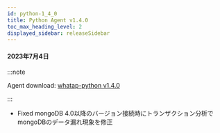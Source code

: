 ```yaml
---
id: python-1_4_0
title: Python Agent v1.4.0
toc_max_heading_level: 2
displayed_sidebar: releaseSidebar
---
```


#### 2023年7月4日

:::note

Agent download: [whatap-python v1.4.0](https://pypi.org/project/whatap-python/1.4.0/)

:::

- <Status>Fixed</Status> mongoDB 4.0以降のバージョン接続時にトランザクション分析でmongoDBのデータ漏れ現象を修正
